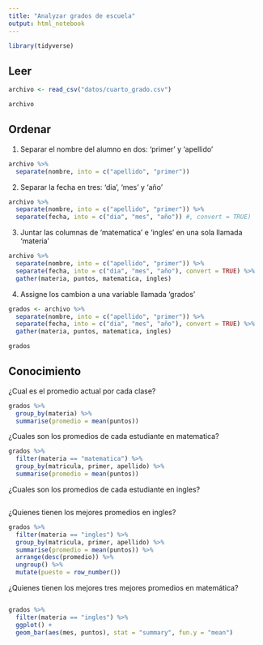 ```yaml
---
title: "Analyzar grados de escuela"
output: html_notebook
---
```


```r
library(tidyverse)
```

## Leer

```r
archivo <- read_csv("datos/cuarto_grado.csv")
```

```r
archivo
```

## Ordenar

1. Separar el nombre del alumno en dos: 'primer' y 'apellido'
```r
archivo %>%
  separate(nombre, into = c("apellido", "primer"))
```

2. Separar la fecha en tres: 'dia', 'mes' y 'año'
```r
archivo %>%
  separate(nombre, into = c("apellido", "primer")) %>% 
  separate(fecha, into = c("dia", "mes", "año")) #, convert = TRUE)
```

3. Juntar las columnas de 'matematica' e 'ingles'  en una sola llamada 'materia'
```r
archivo %>%
  separate(nombre, into = c("apellido", "primer")) %>% 
  separate(fecha, into = c("dia", "mes", "año"), convert = TRUE) %>% 
  gather(materia, puntos, matematica, ingles)
```

4. Assigne los cambion a una variable llamada 'grados'
```r
grados <- archivo %>%
  separate(nombre, into = c("apellido", "primer")) %>% 
  separate(fecha, into = c("dia", "mes", "año"), convert = TRUE) %>% 
  gather(materia, puntos, matematica, ingles)

grados
```

## Conocimiento

¿Cual es el promedio actual por cada clase?

```r
grados %>%
  group_by(materia) %>%
  summarise(promedio = mean(puntos))
```

¿Cuales son los promedios de cada estudiante en matematica?

```r
grados %>%
  filter(materia == "matematica") %>%
  group_by(matricula, primer, apellido) %>%
  summarise(promedio = mean(puntos))
```

¿Cuales son los promedios de cada estudiante en ingles?

```r

```

¿Quienes tienen los mejores promedios en ingles?

```r
grados %>%
  filter(materia == "ingles") %>%
  group_by(matricula, primer, apellido) %>%
  summarise(promedio = mean(puntos)) %>% 
  arrange(desc(promedio)) %>%
  ungroup() %>% 
  mutate(puesto = row_number())
```

¿Quienes tienen los mejores tres mejores promedios en matemática?

```r

```


```r
grados %>% 
  filter(materia == "ingles") %>% 
  ggplot() +
  geom_bar(aes(mes, puntos), stat = "summary", fun.y = "mean")
```

